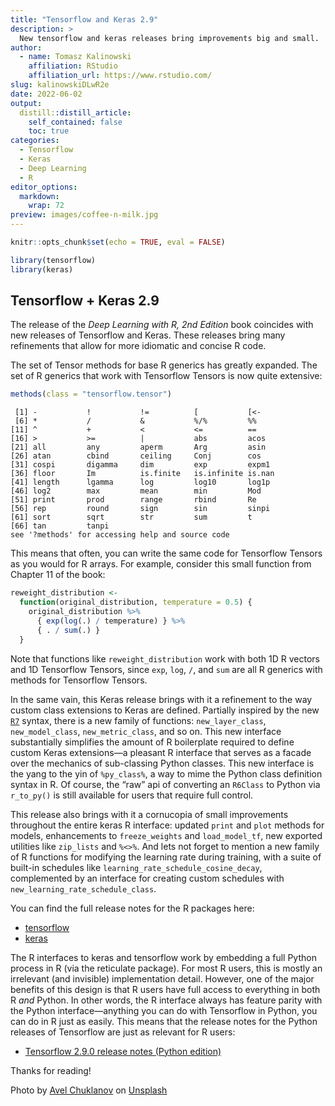 ```yaml
---
title: "Tensorflow and Keras 2.9"
description: > 
  New tensorflow and keras releases bring improvements big and small.
author:
  - name: Tomasz Kalinowski
    affiliation: RStudio
    affiliation_url: https://www.rstudio.com/
slug: kalinowskiDLwR2e
date: 2022-06-02
output:
  distill::distill_article:
    self_contained: false
    toc: true
categories:
  - Tensorflow
  - Keras
  - Deep Learning
  - R
editor_options:
  markdown:
    wrap: 72
preview: images/coffee-n-milk.jpg
---
```


```r
knitr::opts_chunk$set(echo = TRUE, eval = FALSE)
```

```r
library(tensorflow)
library(keras)
```

## Tensorflow + Keras 2.9

The release of the *Deep Learning with R, 2nd Edition* book coincides
with new releases of Tensorflow and Keras. These releases bring many
refinements that allow for more idiomatic and concise R code.

The set of Tensor methods for base R generics has greatly expanded. The
set of R generics that work with Tensorflow Tensors is now quite
extensive:

```r
methods(class = "tensorflow.tensor")
```

```text
 [1] -           !           !=          [           [<-        
 [6] *           /           &           %/%         %%         
[11] ^           +           <           <=          ==         
[16] >           >=          |           abs         acos       
[21] all         any         aperm       Arg         asin       
[26] atan        cbind       ceiling     Conj        cos        
[31] cospi       digamma     dim         exp         expm1      
[36] floor       Im          is.finite   is.infinite is.nan     
[41] length      lgamma      log         log10       log1p      
[46] log2        max         mean        min         Mod        
[51] print       prod        range       rbind       Re         
[56] rep         round       sign        sin         sinpi      
[61] sort        sqrt        str         sum         t          
[66] tan         tanpi      
see '?methods' for accessing help and source code
```

This means that often, you can write the same code for Tensorflow
Tensors as you would for R arrays. For example, consider this small
function from Chapter 11 of the book:

```r
reweight_distribution <-
  function(original_distribution, temperature = 0.5) {
    original_distribution %>%
      { exp(log(.) / temperature) } %>%
      { . / sum(.) }
  }
```

Note that functions like `reweight_distribution` work with both 1D R
vectors and 1D Tensorflow Tensors, since `exp`, `log`, `/`, and `sum`
are all R generics with methods for Tensorflow Tensors.

In the same vain, this Keras release brings with it a refinement to the
way custom class extensions to Keras are defined. Partially inspired by
the new [`R7`](https://rconsortium.github.io/OOP-WG/) syntax, there is a
new family of functions: `new_layer_class`, `new_model_class`,
`new_metric_class`, and so on. This new interface substantially
simplifies the amount of R boilerplate required to define custom Keras
extensions---a pleasant R interface that serves as a facade over the
mechanics of sub-classing Python classes. This new interface is the yang
to the yin of `%py_class%`, a way to mime the Python class definition
syntax in R. Of course, the "raw" api of converting an `R6Class` to
Python via `r_to_py()` is still available for users that require full
control.

This release also brings with it a cornucopia of small improvements
throughout the entire keras R interface: updated `print` and `plot`
methods for models, enhancements to `freeze_weights` and
`load_model_tf`, new exported utilities like `zip_lists` and `%<>%`. And
lets not forget to mention a new family of R functions for modifying the
learning rate during training, with a suite of built-in schedules like
`learning_rate_schedule_cosine_decay`, complemented by an interface for
creating custom schedules with `new_learning_rate_schedule_class`.

You can find the full release notes for the R packages here:

-   [tensorflow](https://github.com/rstudio/tensorflow/releases/tag/v2.9.0)
-   [keras](https://github.com/rstudio/keras/releases/tag/v2.9.0)

The R interfaces to keras and tensorflow work by embedding a full Python
process in R (via the reticulate package). For most R users, this is
mostly an irrelevant (and invisible) implementation detail. However, one
of the major benefits of this design is that R users have full access to
everything in both R *and* Python. In other words, the R interface
always has feature parity with the Python interface---anything you can
do with Tensorflow in Python, you can do in R just as easily. This means
that the release notes for the Python releases of Tensorflow are just as
relevant for R users:

-   [Tensorflow 2.9.0 release notes (Python
    edition)](https://github.com/tensorflow/tensorflow/releases/tag/v2.9.0)

Thanks for reading!

Photo by [Avel Chuklanov](https://unsplash.com/@chuklanov) on
[Unsplash](https://unsplash.com/photos/8yxIau08-58)
